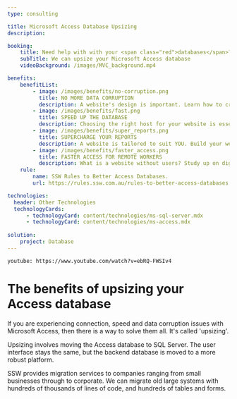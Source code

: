 ```yaml
---
type: consulting

title: Microsoft Access Database Upsizing
description:

booking:
    title: Need help with with your <span class="red">databases</span>?
    subTitle: We can upsize your Microsoft Access database 
    videoBackground: /images/MVC_background.mp4

benefits:
    benefitList:
        - image: /images/benefits/no-corruption.png
          title: NO MORE DATA CORRUPTION
          description: A website's design is important. Learn how to create the most effective design for YOUR website.
        - image: /images/benefits/fast.png
          title: SPEED UP THE DATABASE
          description: Choosing the right host for your website is essential. Read up on suggestions for choosing an affordable, yet reliable host.
        - image: /images/benefits/super_reports.png
          title: SUPERCHARGE YOUR REPORTS
          description: A website is tailored to suit YOU. Build your website the way that best works for your understanding and skillset.
        - image: /images/benefits/faster_access.png
          title: FASTER ACCESS FOR REMOTE WORKERS
          description: What is a website without users? Study up on digital strategies and learn how to measure success with analytics.
    rule:
        name: SSW Rules to Better Access Databases.
        url: https://rules.ssw.com.au/rules-to-better-access-databases

technologies:
  header: Other Technologies
  technologyCards:
      - technologyCard: content/technologies/ms-sql-server.mdx
      - technologyCard: content/technologies/ms-access.mdx
    
solution:
    project: Database
---
```


`youtube: https://www.youtube.com/watch?v=ebRQ-FWSIv4`

# The benefits of **upsizing your Access database**

If you are experiencing connection, speed and data corruption issues with Microsoft Access, then there is a way to solve them all. It's called 'upsizing'.

Upsizing involves moving the Access database to SQL Server. The user interface stays the same, but the backend database is moved to a more robust platform.

SSW provides migration services to companies ranging from small businesses through to corporate. We can migrate old large systems with hundreds of thousands of lines of code, and hundreds of tables and forms.
